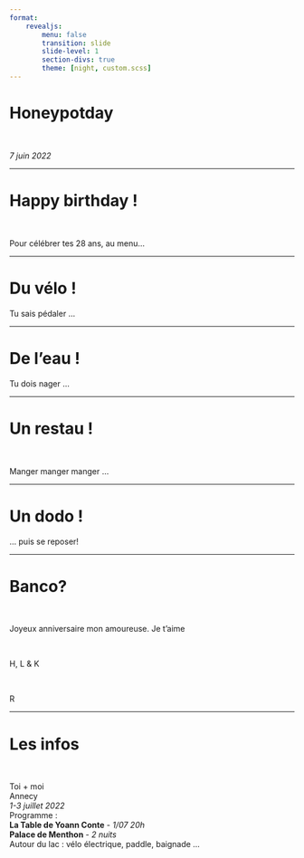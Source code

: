 ```yaml
---
format: 
    revealjs:
        menu: false
        transition: slide
        slide-level: 1
        section-divs: true
        theme: [night, custom.scss]
---
```


# Honeypotday {background-image="img/cake2.jpg"}

<br>

*7 juin 2022*

---

# Happy birthday ! {background-image="img/bday2.jpg" .center .myright}

<br>

Pour célébrer tes 28 ans, au menu...

---

# Du vélo !{background-image="img/velo4.jpg"}

Tu sais pédaler ...

---

# De l'eau ! {background-image="img/eau.jpg" .text-right}

Tu dois nager ... 

---

# Un restau ! {background-image="img/repas.jpg" .bottom}

<br>

Manger manger manger ...

---

# Un dodo ! {background-image="img/dodo.jpg" .text-right .bottom}

... puis se reposer!

---

# Banco? {background-image="img/deal.avif" .center}

<br>

Joyeux anniversaire mon amoureuse.
Je t'aime 

<br>

H, L & K

<br>

R

---

# Les infos {background-image="img/map.PNG" .middle}

<br>
<p class="bottom middle">
Toi + moi  
Annecy  
*1-3 juillet 2022*  
Programme :  
**La Table de Yoann Conte** - *1/07 20h*  
**Palace de Menthon** - *2 nuits*   
Autour du lac : vélo électrique, paddle, baignade ...
</p>

